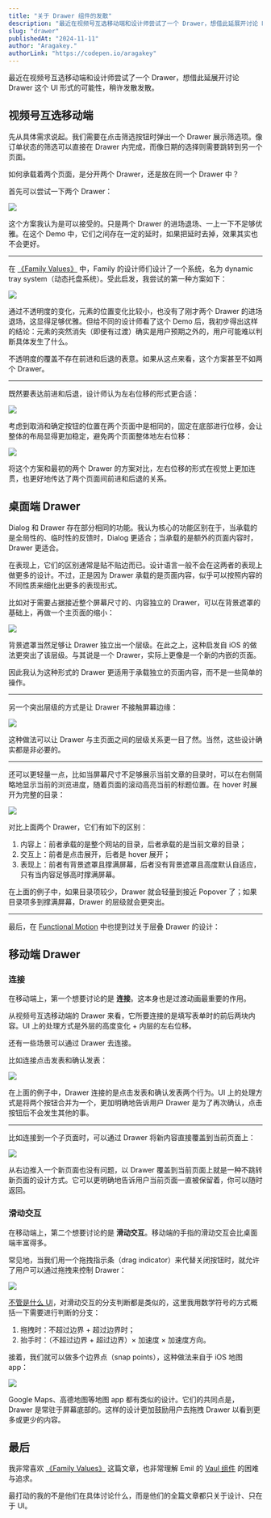 ```yaml
---
title: "关于 Drawer 组件的发散"
description: "最近在视频号互选移动端和设计师尝试了一个 Drawer，想借此延展开讨论 Drawer 这个 UI 形式的可能性，稍许发散发散。"
slug: "drawer"
publishedAt: "2024-11-11"
author: "Aragakey."
authorLink: "https://codepen.io/aragakey"
---
```



最近在视频号互选移动端和设计师尝试了一个 Drawer，想借此延展开讨论 Drawer 这个 UI 形式的可能性，稍许发散发散。

## 视频号互选移动端

先从具体需求说起。我们需要在点击筛选按钮时弹出一个 Drawer 展示筛选项。像订单状态的筛选可以直接在 Drawer 内完成，而像日期的选择则需要跳转到另一个页面。

如何承载着两个页面，是分开两个 Drawer，还是放在同一个 Drawer 中？

首先可以尝试一下两个 Drawer：

<img
  className="block max-w-[320px] mx-auto my-8 w-full overflow-hidden rounded-xl"
  src="https://wxa.wxs.qq.com/wxad-design/yijie/drawer-two.gif"
/>

这个方案我认为是可以接受的。只是两个 Drawer 的进场退场、一上一下不足够优雅。在这个 Demo 中，它们之间存在一定的延时，如果把延时去掉，效果其实也不会更好。

---

在 [《Family Values》](https://benji.org/family-values) 中，Family 的设计师们设计了一个系统，名为 dynamic tray system（动态托盘系统）。受此启发，我尝试的第一种方案如下：

<img
  className="block max-w-[320px] mx-auto my-8 w-full overflow-hidden rounded-xl"
  src="https://wxa.wxs.qq.com/wxad-design/yijie/drawer-opacity.gif"
/>

通过不透明度的变化，元素的位置变化比较小，也没有了刚才两个 Drawer 的进场退场，这显得足够优雅。但给不同的设计师看了这个 Demo 后，我初步得出这样的结论：元素的突然消失（即便有过渡）确实是用户预期之外的，用户可能难以判断具体发生了什么。

不透明度的覆盖不存在前进和后退的表意。如果从这点来看，这个方案甚至不如两个 Drawer。

---

既然要表达前进和后退，设计师认为左右位移的形式更合适：

<img
  className="block max-w-[320px] mx-auto my-8 w-full overflow-hidden rounded-xl"
  src="https://wxa.wxs.qq.com/wxad-design/yijie/drawer-fb.gif"
/>

考虑到取消和确定按钮的位置在两个页面中是相同的，固定在底部进行位移，会让整体的布局显得更加稳定，避免两个页面整体地左右位移：

<img
  className="block max-w-[320px] mx-auto my-8 w-full overflow-hidden rounded-xl"
  src="https://wxa.wxs.qq.com/wxad-design/yijie/drawer-fb-1.gif"
/>

将这个方案和最初的两个 Drawer 的方案对比，左右位移的形式在视觉上更加连贯，也更好地传达了两个页面间前进和后退的关系。

## 桌面端 Drawer

Dialog 和 Drawer 存在部分相同的功能。我认为核心的功能区别在于，当承载的是全局性的、临时性的反馈时，Dialog 更适合；当承载的是额外的页面内容时，Drawer 更适合。

在表现上，它们的区别通常是贴不贴边而已。设计语言一般不会在这两者的表现上做更多的设计。不过，正是因为 Drawer 承载的是页面内容，似乎可以按照内容的不同性质来细化出更多的表现形式。

比如对于需要占据接近整个屏幕尺寸的、内容独立的 Drawer，可以在背景遮罩的基础上，再做一个主页面的缩小：

<img
  className="block mx-auto my-8 w-full overflow-hidden rounded-xl"
  src="https://wxa.wxs.qq.com/wxad-design/yijie/drawer-desktop.gif"
/>

背景遮罩当然足够让 Drawer 独立出一个层级。在此之上，这种启发自 iOS 的做法更突出了该层级。与其说是一个 Drawer，实际上更像是一个新的内嵌的页面。

因此我认为这种形式的 Drawer 更适用于承载独立的页面内容，而不是一些简单的操作。

---

另一个突出层级的方式是让 Drawer 不接触屏幕边缘：

<img
  className="block mx-auto my-8 w-full overflow-hidden rounded-xl"
  src="https://wxa.wxs.qq.com/wxad-design/yijie/drawer-desktop-light-1.gif"
/>

这种做法可以让 Drawer 与主页面之间的层级关系更一目了然。当然，这些设计确实都是非必要的。

---

还可以更轻量一点，比如当屏幕尺寸不足够展示当前文章的目录时，可以在右侧简略地显示当前的浏览进度，随着页面的滚动高亮当前的标题位置。在 hover 时展开为完整的目录：

<img
  className="block mx-auto my-8 w-full overflow-hidden rounded-xl"
  src="https://wxa.wxs.qq.com/wxad-design/yijie/drawer-popover.gif"
/>

对比上面两个 Drawer，它们有如下的区别：

1. 内容上：前者承载的是整个网站的目录，后者承载的是当前文章的目录；
2. 交互上：前者是点击展开，后者是 hover 展开；
3. 表现上：前者有背景遮罩且撑满屏幕，后者没有背景遮罩且高度默认自适应，只有当内容足够高时撑满屏幕。

在上面的例子中，如果目录项较少，Drawer 就会轻量到接近 Popover 了；如果目录项多到撑满屏幕，Drawer 的层级就会更突出。

---

最后，在 [Functional Motion](https://wxad.design/abc/functional-motion) 中也提到过关于层叠 Drawer 的设计：

<Drawer />

## 移动端 Drawer

### 连接

在移动端上，第一个想要讨论的是 **连接**。这本身也是过渡动画最重要的作用。

从视频号互选移动端的 Drawer 来看，它所要连接的是填写表单时的前后两块内容。UI 上的处理方式是外层的高度变化 + 内层的左右位移。

还有一些场景可以通过 Drawer 去连接。

比如连接点击发表和确认发表：

<img
  className="block max-w-[320px] mx-auto my-8 w-full overflow-hidden rounded-xl"
  src="https://wxa.wxs.qq.com/wxad-design/renqiang/drawer-btn.gif"
/>

在上面的例子中，Drawer 连接的是点击发表和确认发表两个行为。UI 上的处理方式是将两个按钮合并为一个，更加明确地告诉用户 Drawer 是为了再次确认，点击按钮后不会发生其他的事。

---

比如连接到一个子页面时，可以通过 Drawer 将新内容直接覆盖到当前页面上：

<img
  className="block max-w-[320px] mx-auto my-8 w-full overflow-hidden rounded-xl"
  src="https://wxa.wxs.qq.com/wxad-design/yijie/drawer-page.gif"
/>

从右边推入一个新页面也没有问题，以 Drawer 覆盖到当前页面上就是一种不跳转新页面的设计方式。它可以更明确地告诉用户当前页面一直被保留着，你可以随时返回。

### 滑动交互

在移动端上，第二个想要讨论的是 **滑动交互**。移动端的手指的滑动交互会比桌面端丰富得多。

常见地，当我们用一个拖拽指示条（drag indicator）来代替关闭按钮时，就允许了用户可以通过拖拽来控制 Drawer：

<img
  className="block max-w-[320px] mx-auto my-8 w-full overflow-hidden rounded-xl"
  src="https://wxa.wxs.qq.com/wxad-design/yijie/drawer-handle-base.gif"
/>

[不管是什么 UI](https://wxad.design/abc/carousel)，对滑动交互的分支判断都是类似的，这里我用数学符号的方式概括一下需要进行判断的分支：

1. 拖拽时：不超过边界 + 超过边界时；
2. 抬手时：（不超过边界 + 超过边界）× 加速度 × 加速度方向。

接着，我们就可以做多个边界点（snap points），这种做法来自于 iOS 地图 app：

<img
  className="block max-w-[320px] mx-auto my-8 w-full overflow-hidden rounded-xl"
  src="https://wxa.wxs.qq.com/wxad-design/yijie/ScreenRecording_11-11-202416.gif"
/>

Google Maps、高德地图等地图 app 都有类似的设计。它们的共同点是，Drawer 是常驻于屏幕底部的。这样的设计更加鼓励用户去拖拽 Drawer 以看到更多或更少的内容。

## 最后

我非常喜欢 [《Family Values》](https://benji.org/family-values) 这篇文章，也非常理解 Emil 的 [Vaul 组件](https://vaul.emilkowal.ski/) 的困难与追求。

最打动的我的不是他们在具体讨论什么，而是他们的全篇文章都只关于设计、只在于 UI。